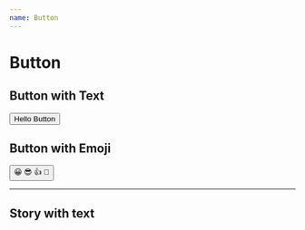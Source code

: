```yaml
---
name: Button
---
```



# Button

## Button with Text

<Button>Hello Button</Button>

## Button with Emoji
<Button>
  <span role={'img'} aria-label={'so cool'}>
    😀 😎 👍 💯
  </span>
</Button>

---

## Story with text

<Story kind='Button' name='with text' />

<!--
## Story with some emoji

<Story kind='Button' name='with some emoji' />
-->
